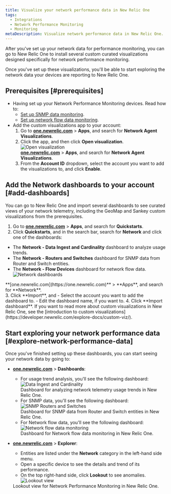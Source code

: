 ```yaml
---
title: Visualize your network performance data in New Relic One
tags:
  - Integrations
  - Network Performance Monitoring
  - Monitoring
metaDescription: Visualize network performance data in New Relic One.
---
```


After you've set up your network data for performance monitoring, you can go to New Relic One to install several custom curated visualizations designed specifically for network performance monitoring.

Once you've set up these visualizations, you'll be able to start exploring the network data your devices are reporting to New Relic One.

## Prerequisites [#prerequisites]

- Having set up your Network Performance Monitoring devices. Read how to:
  - [Set up SNMP data monitoring](/docs/network-performance-monitoring/setup-performance-monitoring/snmp-performance-monitoring).
  - [Set up network flow data monitoring](/docs/network-performance-monitoring/setup-performance-monitoring/network-flow-monitoring).
- Add the custom visualizations app to your account:
    1. Go to **[one.newrelic.com](https://one.newrelic.com)** > **Apps**, and search for **Network Agent Visualizations**.
    2. Click the app, and then click **Open visualization**.
      ![Open visualization](./img/open_viz.png "Open visualization")
      <figcaption>
      **[one.newrelic.com](https://one.newrelic.com)** > **Apps**, and search for **Network Agent Visualizations**.
      </figcaption>
    3. From the **Account ID** dropdown, select the account you want to add the visualizations to, and click **Enable**.

## Add the Network dashboards to your account [#add-dashboards]

You can go to New Relic One and import several dashboards to see curated views of your network telemetry, including the GeoMap and Sankey custom visualizations from the prerequisites.

1. Go to **[one.newrelic.com](https://one.newrelic.com)** > **Apps**, and search for **Quickstarts**.
2. Click **Quickstarts**, and in the search bar, search for **Network** and click one of the dashboards:
  - The **Network - Data Ingest and Cardinality** dashboard to analyze usage trends.
  - The **Network - Routers and Switches** dashboard for SNMP data from Router and Switch entities.
  - The **Network - Flow Devices** dashboard for network flow data.
  ![Network dashboards](./img/quickstarts_network.png "Quickstarts Network search")
  <figcaption>
  **[one.newrelic.com](https://one.newrelic.com)** > **Apps**, and search for **Network**.
  </figcaption>
3. Click **Import**, and
  - Select the account you want to add the dashboard to.
  - Edit the dashboard name, if you want to.
4. Click **Import dashboard**.

<Callout variant="tip">
If you want to read more about custom visualizations in New Relic One, see the [introduction to custom visualizations](https://developer.newrelic.com/explore-docs/custom-viz/).
</Callout>

## Start exploring your network performance data [#explore-network-performance-data]

Once you've finished setting up these dashboards, you can start seeing your network data by going to:

- **[one.newrelic.com](https://one.newrelic.com)** > **Dashboards**:
    - For usage trend analysis, you'll see the following dashboard:
      ![Data Ingest and Cardinality](./img/dashboard_Data_Ingest_and_Cardinality.png "Data Ingest and Cardinality")
      <figcaption>
        Dashboard for analyzing network telemetry usage trends in New Relic One.
      </figcaption>
    - For SNMP data, you'll see the following dashboard:
      ![SNMP Routers and Switches](./img/dashboard_Routers_and_Switches.png "SNMP Routers and Switches")
      <figcaption>
        Dashboard for SNMP data from Router and Switch entities in New Relic One.
      </figcaption>
    - For Network flow data, you'll see the following dashboard:
      ![Network flow data monitoring](./img/flow_data_dashboard.png "Network flow data monitoring")
      <figcaption>
        Dashboard for Network flow data monitoring in New Relic One.
      </figcaption>

- **[one.newrelic.com](https://one.newrelic.com)** > **Explorer**:
    - Entities are listed under the **Network** category in the left-hand side menu.
    - Open a specific device to see the details and trend of its performance.
    - On the top right-hand side, click **Lookout** to see anomalies.
    ![Lookout view](./img/snmp_dashboard.png "Lookout view")
    <figcaption>
      Lookout view for Network Performance Monitoring in New Relic One.
    </figcaption>
